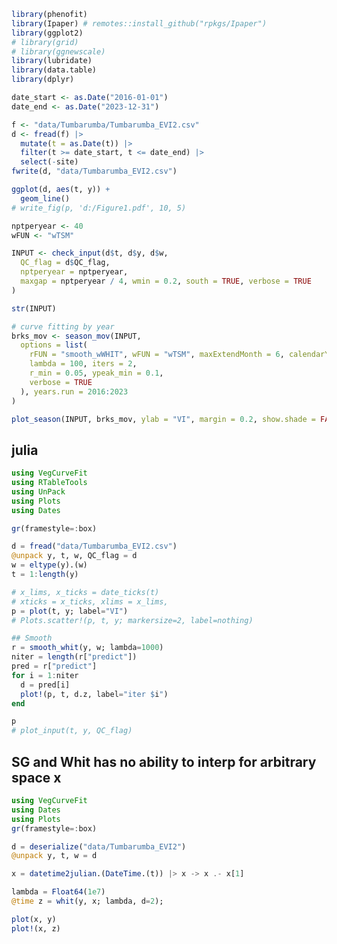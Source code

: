 ```r
library(phenofit)
library(Ipaper) # remotes::install_github("rpkgs/Ipaper")
library(ggplot2)
# library(grid)
# library(ggnewscale)
library(lubridate)
library(data.table)
library(dplyr)
```

```r
date_start <- as.Date("2016-01-01")
date_end <- as.Date("2023-12-31")

f <- "data/Tumbarumba/Tumbarumba_EVI2.csv"
d <- fread(f) |>
  mutate(t = as.Date(t)) |>
  filter(t >= date_start, t <= date_end) |>
  select(-site)
fwrite(d, "data/Tumbarumba_EVI2.csv")
```

```r
ggplot(d, aes(t, y)) + 
  geom_line()
# write_fig(p, 'd:/Figure1.pdf', 10, 5)
```

```r
nptperyear <- 40
wFUN <- "wTSM"

INPUT <- check_input(d$t, d$y, d$w,
  QC_flag = d$QC_flag,
  nptperyear = nptperyear,
  maxgap = nptperyear / 4, wmin = 0.2, south = TRUE, verbose = TRUE
)

str(INPUT)
```

```r
# curve fitting by year
brks_mov <- season_mov(INPUT,
  options = list(
    rFUN = "smooth_wWHIT", wFUN = "wTSM", maxExtendMonth = 6, calendarYear = TRUE, wmin = 0.2,
    lambda = 100, iters = 2,
    r_min = 0.05, ypeak_min = 0.1,
    verbose = TRUE
  ), years.run = 2016:2023
)

plot_season(INPUT, brks_mov, ylab = "VI", margin = 0.2, show.shade = FALSE)
```


## julia

```julia
using VegCurveFit
using RTableTools
using UnPack
using Plots
using Dates

gr(framestyle=:box)

d = fread("data/Tumbarumba_EVI2.csv")
@unpack y, t, w, QC_flag = d
w = eltype(y).(w)
t = 1:length(y)

# x_lims, x_ticks = date_ticks(t)
# xticks = x_ticks, xlims = x_lims,
p = plot(t, y; label="VI")
# Plots.scatter!(p, t, y; markersize=2, label=nothing)

## Smooth
r = smooth_whit(y, w; lambda=1000)
niter = length(r["predict"])
pred = r["predict"]
for i = 1:niter
  d = pred[i]
  plot!(p, t, d.z, label="iter $i")
end

p
# plot_input(t, y, QC_flag)
```

## SG and Whit has no ability to interp for arbitrary space x


```julia
using VegCurveFit
using Dates
using Plots
gr(framestyle=:box)

d = deserialize("data/Tumbarumba_EVI2")
@unpack y, t, w = d

x = datetime2julian.(DateTime.(t)) |> x -> x .- x[1]

lambda = Float64(1e7)
@time z = whit(y, x; lambda, d=2);

plot(x, y)
plot!(x, z)
```
